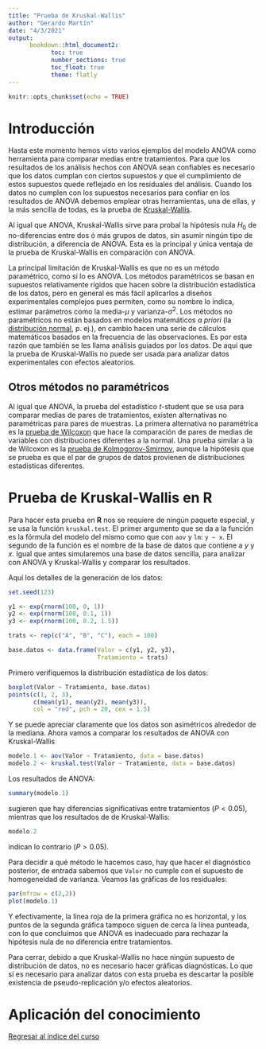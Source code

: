 ```yaml
---
title: "Prueba de Kruskal-Wallis"
author: "Gerardo Martín"
date: "4/3/2021"
output: 
      bookdown::html_document2:
            toc: true 
            number_sections: true
            toc_float: true
            theme: flatly
---
```


```r
knitr::opts_chunk$set(echo = TRUE)
```

# Introducción

Hasta este momento hemos visto varios ejemplos del modelo ANOVA como herramienta para comparar medias entre tratamientos. Para que los resultados de los análisis hechos con ANOVA sean confiables es necesario que los datos cumplan con ciertos supuestos y que el cumplimiento de estos supuestos quede reflejado en los residuales del análisis. Cuando los datos no cumplen con los supuestos necesarios para confiar en los resultados de ANOVA debemos emplear otras herramientas, una de ellas, y la más sencilla de todas, es la prueba de [Kruskal-Wallis](https://es.wikipedia.org/wiki/Prueba_de_Kruskal-Wallis).

Al igual que ANOVA, Kruskal-Wallis sirve para probal la hipótesis nula $H_0$ de no-diferencias entre dos ó más grupos de datos, sin asumir ningún tipo de distribución, a diferencia de ANOVA. Esta es la principal y única ventaja de la prueba de Kruskal-Wallis en comparación con ANOVA.

La principal limitación de Kruskal-Wallis es que no es un método paramétrico, como sí lo es ANOVA. Los métodos paramétricos se basan en supuestos relativamente rígidos que hacen sobre la distribución estadística de los datos, pero en general es más fácil aplicarlos a diseños experimentales complejos pues permiten, como su nombre lo indica, estimar parámetros como la media-$\mu$ y varianza-$\sigma^2$. Los métodos no paramétricos no están basados en modelos matemáticos *a priori* (la [distribución normal](https://es.wikipedia.org/wiki/Distribuci%C3%B3n_normal), p. ej.), en cambio hacen una serie de cálculos matemáticos basados en la frecuencia de las observaciones. Es por esta razón que también se les llama análisis guiados por los datos. De aquí que la prueba de Kruskal-Wallis no puede ser usada para analizar datos experimentales con efectos aleatorios.

## Otros métodos no paramétricos

Al igual que ANOVA, la prueba del estadístico *t*-student que se usa para comparar medias de pares de tratamientos, existen alternativas no paramétricas para pares de muestras. La primera alternativa no paramétrica es la [prueba de Wilcoxon](https://es.wikipedia.org/wiki/Prueba_de_los_rangos_con_signo_de_Wilcoxon) que hace la comparación de pares de medias de variables con distribuciones diferentes a la normal. Una prueba similar a la de Wilcoxon es la [prueba de Kolmogorov-Smirnov](https://es.wikipedia.org/wiki/Prueba_de_Kolmogorov-Smirnov), aunque la hipótesis que se prueba es que el par de grupos de datos provienen de distribuciones estadísticas diferentes.

# Prueba de Kruskal-Wallis en **R**

Para hacer esta prueba en **R** nos se requiere de ningún paquete especial, y se usa la función `kruskal.test`. El primer argumento que se da a la función es la fórmula del modelo del mismo como que con `aov` y `lm`: `y ~ x`. El segundo de la función es el nombre de la base de datos que contiene a $y$ y $x$. Igual que antes simularemos una base de datos sencilla, para analizar con ANOVA y Kruskal-Wallis y comparar los resultados.

Aquí los detalles de la generación de los datos:

```r
set.seed(123)

y1 <- exp(rnorm(100, 0, 1))
y2 <- exp(rnorm(100, 0.1, 1))
y3 <- exp(rnorm(100, 0.2, 1.5))

trats <- rep(c("A", "B", "C"), each = 100)

base.datos <- data.frame(Valor = c(y1, y2, y3),
                         Tratamiento = trats)

```

Primero verifiquemos la distribución estadística de los datos:

```r
boxplot(Valor ~ Tratamiento, base.datos)
points(c(1, 2, 3),
       c(mean(y1), mean(y2), mean(y3)),
       col = "red", pch = 20, cex = 1.5)
```

Y se puede apreciar claramente que los datos son asimétricos alrededor de la mediana. Ahora vamos a comparar los resultados de ANOVA con Kruskal-Wallis

```r
modelo.1 <- aov(Valor ~ Tratamiento, data = base.datos)
modelo.2 <- kruskal.test(Valor ~ Tratamiento, data = base.datos)
```

Los resultados de ANOVA:
```r
summary(modelo.1)
```

sugieren que hay diferencias significativas entre tratamientos ($P < 0.05$), mientras que los resultados de de Kruskal-Wallis:

```r
modelo.2
```

indican lo contrario ($P > 0.05$).

Para decidir a qué método le hacemos caso, hay que hacer el diagnóstico posterior, de entrada sabemos que `Valor` no cumple con el supuesto de homogeneidad de varianza. Veamos las gráficas de los residuales:

```r
par(mfrow = c(2,2))
plot(modelo.1)
```

Y efectivamente, la línea roja de la primera gráfica no es horizontal, y los puntos de la segunda gráfica tampoco siguen de cerca la línea punteada, con lo que concluimos que ANOVA es inadecuado para rechazar la hipótesis nula de no diferencia entre tratamientos.

Para cerrar, debido a que Kruskal-Wallis no hace ningún supuesto de distribución de datos, no es necesario hacer gráficas diagnósticas. Lo que sí es necesario para analizar datos con esta prueba es descartar la posible existencia de pseudo-replicación y/o efectos aleatorios.

# Aplicación del conocimiento

[Regresar al índice del curso](../index.html)